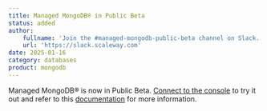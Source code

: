 ```yaml
---
title: Managed MongoDB® in Public Beta
status: added
author:
    fullname: 'Join the #managed-mongodb-public-beta channel on Slack.'
    url: 'https://slack.scaleway.com'
date: 2025-01-16
category: databases
product: mongodb
---
```


Managed MongoDB® is now in Public Beta. [Connect to the console](https://console.scaleway.com/mongo-db/databases/fr-par) to try it out and refer to this [documentation](https://www.scaleway.com/en/docs/managed-databases/mongodb/) for more information.

